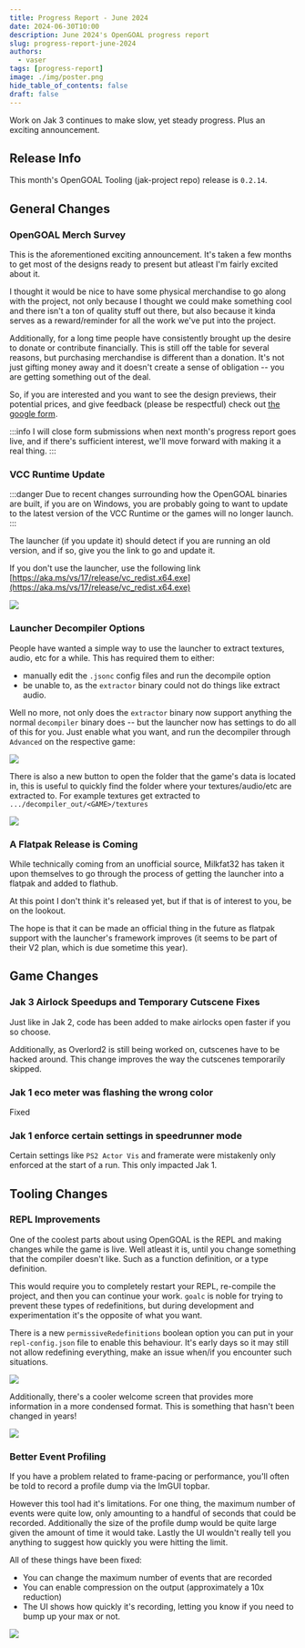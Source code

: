 ```yaml
---
title: Progress Report - June 2024
date: 2024-06-30T10:00
description: June 2024's OpenGOAL progress report
slug: progress-report-june-2024
authors:
  - vaser
tags: [progress-report]
image: ./img/poster.png
hide_table_of_contents: false
draft: false
---
```


<head>
  <meta name="twitter:card" content="summary_large_image" />
</head>

Work on Jak 3 continues to make slow, yet steady progress. Plus an exciting announcement.

<!--truncate-->

## Release Info

This month's OpenGOAL Tooling (jak-project repo) release is `0.2.14`.

<div className="row markdownMarginBottom">
  <div className="col col--12">
    <LauncherDownloadLink />
  </div>
</div>

## General Changes

### OpenGOAL Merch Survey

This is the aforementioned exciting announcement.  It's taken a few months to get most of the designs ready to present but atleast I'm
fairly excited about it.

I thought it would be nice to have some physical merchandise to go along with the project, not only because I thought we could make something cool and there isn't a ton of quality stuff out there, but also because it kinda serves as a reward/reminder for all the work we've put into the project.

Additionally, for a long time people have consistently brought up the desire to donate or contribute financially.  This is still off the table for several reasons, but purchasing merchandise is different than a donation.  It's not just gifting money away and it doesn't create a sense of obligation -- you are getting something out of the deal.

So, if you are interested and you want to see the design previews, their potential prices, and give feedback (please be respectful) check out [the google form](https://forms.gle/5DyurhxR1AfFpjpx6).

:::info
I will close form submissions when next month's progress report goes live, and if there's sufficient interest, we'll move forward with making it a real thing.
:::

### VCC Runtime Update <PRLink href="https://github.com/open-goal/launcher/pull/512"/>

:::danger
Due to recent changes surrounding how the OpenGOAL binaries are built, if you are on Windows, you are probably
going to want to update to the latest version of the VCC Runtime or the games will no longer launch.
:::

The launcher (if you update it) should detect if you are running an old version, and if so, give you the link to
go and update it.

If you don't use the launcher, use the following link [https://aka.ms/vs/17/release/vc_redist.x64.exe](https://aka.ms/vs/17/release/vc_redist.x64.exe)

![](./img/vcc-runtime.png)

### Launcher Decompiler Options <PRLink href="https://github.com/open-goal/jak-project/pull/3560"/>

People have wanted a simple way to use the launcher to extract textures, audio, etc for a while.  This has required them to either:
- manually edit the `.jsonc` config files and run the decompile option
- be unable to, as the `extractor` binary could not do things like extract audio.

Well no more, not only does the `extractor` binary now support anything the normal `decompiler` binary does -- but the launcher now has settings to do all of this for you.  Just enable what you want, and run the decompiler through `Advanced` on the respective game:

![](./img/launcher-decomp.png)

There is also a new button to open the folder that the game's data is located in, this is useful to quickly find the folder where your textures/audio/etc are extracted to.  For example textures get extracted to `.../decompiler_out/<GAME>/textures`

![](./img/launcher-decomp-button.png)

### A Flatpak Release is Coming <PRLink href="https://github.com/open-goal/jak-project/pull/508"/>

While technically coming from an unofficial source, Milkfat32 has taken it upon themselves to go through the process of getting the launcher into a flatpak and added to flathub.

At this point I don't think it's released yet, but if that is of interest to you, be on the lookout.

The hope is that it can be made an official thing in the future as flatpak support with the launcher's framework improves (it seems to be part of their V2 plan, which is due sometime this year).

## Game Changes

### Jak 3 Airlock Speedups and Temporary Cutscene Fixes <PRLink href="https://github.com/open-goal/jak-project/pull/3543"/>

Just like in Jak 2, code has been added to make airlocks open faster if you so choose.

Additionally, as Overlord2 is still being worked on, cutscenes have to be hacked around.  This change improves the way the cutscenes temporarily skipped.

### Jak 1 eco meter was flashing the wrong color <PRLink href="https://github.com/open-goal/jak-project/pull/3549"/>

Fixed

### Jak 1 enforce certain settings in speedrunner mode <PRLink href="https://github.com/open-goal/jak-project/pull/3553"/>

Certain settings like `PS2 Actor Vis` and framerate were mistakenly only enforced at the start of a run.  This only impacted Jak 1.

## Tooling Changes

### REPL Improvements <PRLink href="https://github.com/open-goal/jak-project/pull/3545"/>

One of the coolest parts about using OpenGOAL is the REPL and making changes while the game is live.  Well atleast it is, until you change
something that the compiler doesn't like.  Such as a function definition, or a type definition.

This would require you to completely restart your REPL, re-compile the project, and then you can continue your work.  `goalc` is noble for
trying to prevent these types of redefinitions, but during development and experimentation it's the opposite of what you want.

There is a new `permissiveRedefinitions` boolean option you can put in your `repl-config.json` file to enable this behaviour.  It's early days so it
may still not allow redefining everything, make an issue when/if you encounter such situations.

![](./img/repl-1.png)

Additionally, there's a cooler welcome screen that provides more information in a more condensed format.  This is something that hasn't been changed in years!

![](./img/repl-2.png)

### Better Event Profiling <PRLink href="https://github.com/open-goal/jak-project/pull/3561"/>

If you have a problem related to frame-pacing or performance, you'll often be told to record a profile dump via the ImGUI topbar.

However this tool had it's limitations.  For one thing, the maximum number of events were quite low, only amounting to a handful of seconds that could be recorded.  Additionally the size of the profile dump would be quite large given the amount of time it would take.  Lastly the UI wouldn't really tell you anything to suggest how quickly you were hitting the limit.

All of these things have been fixed:
- You can change the maximum number of events that are recorded
- You can enable compression on the output (approximately a 10x reduction)
- The UI shows how quickly it's recording, letting you know if you need to bump up your max or not.

![](./img/events.png)